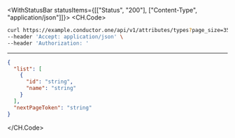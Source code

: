 

<WithStatusBar statusItems={[["Status", "200"], ["Content-Type", "application/json"]]}>
  <CH.Code>
  ```bash Example Request
  curl https://example.conductor.one/api/v1/attributes/types?page_size=3594.44&page_token=string \
--header 'Accept: application/json' \
--header 'Authorization: '
  ```
  ---

  ```json Example Response
  {
    "list": [
      {
        "id": "string",
        "name": "string"
      }
    ],
    "nextPageToken": "string"
  }
  ```
  </CH.Code>
</WithStatusBar>
